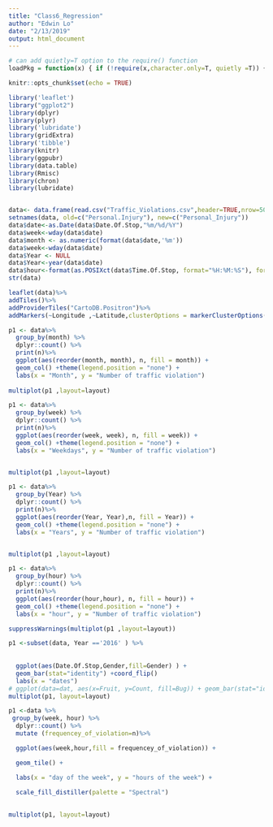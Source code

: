 ---
title: "Class6_Regression"
author: "Edwin Lo"
date: "2/13/2019"
output: html_document
---

```{r basicfcn, include=F}
# can add quietly=T option to the require() function
loadPkg = function(x) { if (!require(x,character.only=T, quietly =T)) { install.packages(x,dep=T,repos="http://cran.us.r-project.org"); if(!require(x,character.only=T)) stop("Package not found") } }
```

```{r setup, include=FALSE}
knitr::opts_chunk$set(echo = TRUE)
```

```{r base_lib}

library('leaflet')
library("ggplot2")
library(dplyr)
library(plyr)
library('lubridate')
library(gridExtra)
library('tibble')
library(knitr)
library(ggpubr)
library(data.table)
library(Rmisc)
library(chron)
library(lubridate)



```

```{r import data}


data<- data.frame(read.csv("Traffic_Violations.csv",header=TRUE,nrow=5000))
setnames(data, old=c("Personal.Injury"), new=c("Personal_Injury"))
data$date<-as.Date(data$Date.Of.Stop,"%m/%d/%Y")
data$week<-wday(data$date)
data$month <- as.numeric(format(data$date,'%m'))
data$week<-wday(data$date)
data$Year <- NULL
data$Year<-year(data$date)
data$hour<-format(as.POSIXct(data$Time.Of.Stop, format="%H:%M:%S"), format="%H")
str(data)

```

```{r mapping}


leaflet(data)%>%
addTiles()%>%
addProviderTiles("CartoDB.Positron")%>% 
addMarkers(~Longitude ,~Latitude,clusterOptions = markerClusterOptions())

```
```{r month}
p1 <- data%>%
  group_by(month) %>%
  dplyr::count() %>%
  print(n)%>%
  ggplot(aes(reorder(month, month), n, fill = month)) +
  geom_col() +theme(legend.position = "none") +
  labs(x = "Month", y = "Number of traffic violation")
  
multiplot(p1 ,layout=layout)
```






```{r week}
p1 <- data%>%
  group_by(week) %>%
  dplyr::count() %>%
  print(n)%>%
  ggplot(aes(reorder(week, week), n, fill = week)) +
  geom_col() +theme(legend.position = "none") +
  labs(x = "Weekdays", y = "Number of traffic violation")


multiplot(p1 ,layout=layout)
```

```{r year}
p1 <- data%>%
  group_by(Year) %>%
  dplyr::count() %>%
  print(n)%>%
  ggplot(aes(reorder(Year, Year),n, fill = Year)) +
  geom_col() +theme(legend.position = "none") +
  labs(x = "Years", y = "Number of traffic violation")


multiplot(p1 ,layout=layout)
```
```{r hour}

p1 <- data%>%
  group_by(hour) %>%
  dplyr::count() %>%
  print(n)%>%
  ggplot(aes(reorder(hour,hour), n, fill = hour)) +
  geom_col() +theme(legend.position = "none") +
  labs(x = "hour", y = "Number of traffic violation")

suppressWarnings(multiplot(p1 ,layout=layout))


```

```{r date_and_gender}
p1 <-subset(data, Year =='2016' ) %>%
 
 
  ggplot(aes(Date.Of.Stop,Gender,fill=Gender) ) +
  geom_bar(stat="identity") +coord_flip()
  labs(x = "dates")
# ggplot(data=dat, aes(x=Fruit, y=Count, fill=Bug)) + geom_bar(stat="identity")
multiplot(p1, layout=layout)
```

```{r day_and_hour}
p1 <-data %>%
 group_by(week, hour) %>%
  dplyr::count() %>%
  mutate (frequencey_of_violation=n)%>%

  ggplot(aes(week,hour,fill = frequencey_of_violation)) +

  geom_tile() +

  labs(x = "day of the week", y = "hours of the week") +

  scale_fill_distiller(palette = "Spectral")
 
  
multiplot(p1, layout=layout)
```